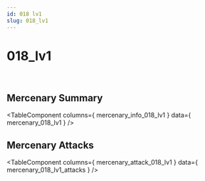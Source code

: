 ```yaml
---
id: 018 lv1
slug: 018_lv1
---
```



# 018_lv1

<div style = {{ display: "flex" }}>
    <Image img={require('@site/static/img/mercenaries/illust/thum_char_view_n_018.jpg')}/>
    <Image img={require('@site/static/img/mercenaries/illust/thum_char_view_o_018.jpg')}/>
</div>

## Mercenary Summary

<TableComponent
  columns={ mercenary_info_018_lv1 }
  data={ mercenary_018_lv1 }
/>

## Mercenary Attacks

<TableComponent
  columns={ mercenary_attack_018_lv1 }
  data={ mercenary_018_lv1_attacks }
/>